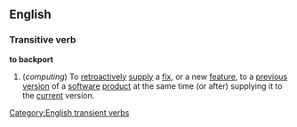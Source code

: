 ==English==
===Transitive verb===
'''to backport'''
#(''computing'') To [[retroactively]] [[supply]] a [[fix]], or a new [[feature]], to a [[previous]] [[version]] of a [[software]] [[product]] at the same time (or after) supplying it to the [[current]] version.
[[Category:English transient verbs]]